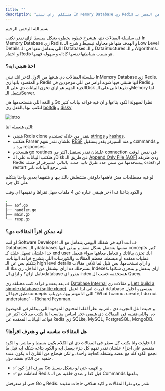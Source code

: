 ```yaml
---
title: ""
description: "هنتكلم ازاي نبني In Memory Database زي Redis من الصفر بـ Go"
---
```


بسم الله الرحمن الرحيم

في سلسلة المقالات دي، هنشرح خطوة بخطوة بشكل مبسط ازاي نقدر نكتب In Memory Database زي Redis. و الهدف منها هو محاوله تبسيط و شرح الـ Low Level Details اللي بتتعامل معها في الـ Databases و الـ DataStructures و الـ Algorithms. و اختيار Redis هو بسبب بساطتها نفسها كاداه و سهوله فهمها.

### احنا هنبني ايه؟
سلسلة المقالات دي هدفها من الاول للاخر انك تبني InMemory Database زي Redis. و المقصود بانها زي Redis انها هتبقي فيها شويه اوامر من اللي موجودين في Redis و الجزء المهم هو ازاي تخزن البيانات دي علي الـDisk و تقرها تاني علي الـMemory لما تشغل الـServer.

و اللغه اللي هنستخدمها هي Go نظرا لسهولة الكود بتاعها و ان فيه قواعد بيانات كتير اتكتب بيها بالفعل زي [boltdb](https://github.com/boltdb/bolt) و [diskv](https://github.com/peterbourgon/diskv)

![Intro](/images/diagram.svg)

اللي هنعمله اننا:

- هنبني Redis clone بتقدر من خلاله تستخدم [strings](https://redis.io/docs/data-types/strings/) و [hashes](https://redis.io/docs/data-types/hashes/).
- هنكتب Parser علشان نقدر نفهم [RESP](https://redis.io/docs/reference/protocol-spec/) و منه السيرفر يقدر يستقبل  commands و يرد بـ responses.
- هنسخدم go routines علشان نقدر نستقبل اكتر من connection في نفس الوقت
- و هنكتب البيانات علي الـDisk عن طريق الـ [Append Only File (AOF)](https://redis.io/docs/management/persistence/) ودي طريقه Redis بيستخدمها من ضمن عده طرق تانيه عنده. بالتالي السيرفر لو حصله crash او restart نقدر نرجع البيانات تاني

<Alert type="info">
لو فيه مصطلحات مش فاهمها دلوقتي متشغلش بالك بيها و هتفهما بعدين واحنا بنتكلم علي كل جزء
</Alert>


و الكود بتاعنا ف الاخر هيبقي عباره عن 4 ملفات سهل تقراها و تفهمها اي وقت
```bash
.
├── aof.go
├── handler.go
├── main.go
└── resp.go
```

### ليه ممكن اقرأ المقالات دي؟

لو انت Software Developer ف انت اكيد في شغلك اليومي بتتعامل مع الـ Databases. و الـdatabases نفسها بتشتغل بشكل معقد و بيبقي فيها concepts كتير جدا علشان تسهل عليك كـ end user انك تخزن بياناتك و تتعامل معاهها سواء هتعمل عمليات معقده او مبسطه. معظم المقالات والكورسات اللي بتشرح قواعد البيانات. بتتكلم بس عن الـ high level details و ازاي تستخدمها. بس قليل لما تلاقي مقالات بتشرحلك ده ازاي بيشتغل من الداخل. زي مثلا الـ Indexes، ازاي بتتعمل و بتتخزن شكلها عامل ازاي؟ و ازاي الdatabase بتقرر اي  index هستخدمه حسب ال Query.

ف بعد بحث و قراءه كتب مختلفه زي [Database Internal](https://www.databass.dev/) و مقالات زي [Lets build a simple database (sqlite clone)](https://cstack.github.io/db_tutorial/). قررت اني ابدا اعمل database بنفسي و احاول اطبق فيها الconcepts اللي انا مهتم بيها، من باب "What I cannot create, I do not understand" - Richard Feynman.


و حبيت انقل التجربه دي بالعربية نظراً لقله المحتوي الموجود اللي بيتكلم في الموضوع ده. واللي هنبنيه في المقالات دي هيبقي حجر اساس مناسب اننا نكتب مقالات اكتر عن قواعد البيانات المعقده عن Redis زي SQLite, MySQL, PostgreSQL, MongoDB.


### هل المقالات مناسبه لي و هعرف اقرأها؟

انا حاولت وانا بكتب كل سطر في المقالات دي ان الكلام يكون بسيط و مباشر. و الكود متقسم علي اجزاء علشان تقدر تفهم كل جزء بيعمل ايه و الكود بتاعه شكله ايه قبل ما نجمع الكود كله مع بعضه ونشغله كحاجة واحدة. و لكن هيحتاج من القارئ انه يكون عنده خلفيه عن الكام نقطة دول.

- ✅ بعرف اقرا كود Go و افهمه حتي لو بشكل بسيط
- ✅ اتعاملت مع Redis قبل كدا و عندي خلفيه عن الـ Commands بتاعتها

<Alert type="warning">
حتي لو متعرفش Go و Redis. تقدر بردو تقرا المقالات و اكيد هتلاقي حاجات مفيده
</Alert>
